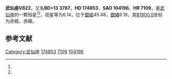 {{Starbox begin
| name = 武仙座V822
}}
{{Starbox observe
| epoch = [[J2000.0|J2000.0]]
| constell = [[武仙座|武仙座]]<ref name=SIMBAD>{{cite web
 | url=http://simbad.u-strasbg.fr/simbad/sim-id?Ident=HR+7109
 | title=Pulsating variable Star
 | publisher=Centre de Données astronomiques de Strasbourg
 | work=SIMBAD
 | accessdate=2012-07-13
 | archive-date=2021-07-24
 | archive-url=https://web.archive.org/web/20210724111430/http://simbad.u-strasbg.fr/simbad/sim-id?Ident=HR+7109
 | dead-url=no
 }}</ref><ref name=DATA>{{cite web
 | url=http://vizier.u-strasbg.fr/viz-bin/VizieR-5?-out.add=.&-source=5050&-corr=PK=HR&-out.max=9999&HR=7109
 | title=VizieR Detailed Page
 | accessdate=2012-07-13
 | archive-date=2016-03-05
 | archive-url=https://web.archive.org/web/20160305012431/http://vizier.u-strasbg.fr/viz-bin/VizieR-5?-out.add=.&-source=5050&-corr=PK=HR&-out.max=9999&HR=7109
 | dead-url=no
 }}</ref>
| 星官 = 
| ra = {{RA|18|52|1.9}}<ref name=SIMBAD /><ref name=DATA />
| dec = {{DEC|+13|57|56}}<ref name=SIMBAD /><ref name=DATA />
| appmag_v = 6.14<ref name=SIMBAD /><ref name=DATA />
}}
{{Starbox character
| class = B8Vnn<ref name=SIMBAD /><ref name=DATA />
| b-v = 0<ref name=SIMBAD /><ref name=DATA />
| u-b = -0.31<ref name=SIMBAD /><ref name=DATA />
| r-i = <ref name=SIMBAD /><ref name=DATA />
| variable = 
}}
{{Starbox astrometry
| radial_v = -0.31
| prop_mo_ra = -29
| parallax = 
| p_error = 
}}
{{Starbox catalog
| names =BD+13 3787，[[SAO星表|SAO]] 104196，[[HD星表|HD]] 174853，[[HR星表|HR]] 7109}}
{{Starbox reference |Simbad=HR+7109}}
{{Starbox end}}

'''武仙座V822'''，又名'''BD+13 3787'''，'''HD 174853'''、'''SAO 104196'''、'''HR 7109'''，是[[武仙座|武仙座]]的一颗恒星<ref name=SIMBAD /><ref name=DATA />，视星等为6.14，位于[[銀道座標系|銀經]]45.48，[[銀道座標系|銀緯]]6.19，其[[B1900.0|B1900.0]]坐标为赤經{{RA|18|47|26.8}}，赤緯{{DEC|+13|6.19|45}}。

== 参考文献 ==
{{reflist}}

{{star-stub}}

{{武仙座恒星}}
[[Category:武仙座|Category:武仙座]]
[[Category:HD和HDE天體|174853]]
[[Category:HR天體|7109]]
[[Category:SAO天體|104196]]